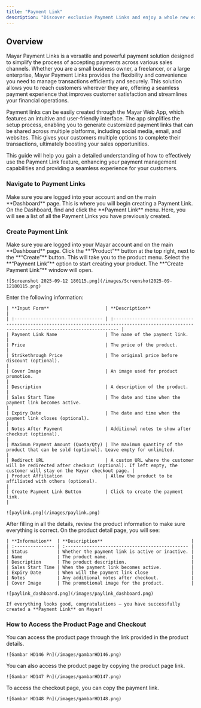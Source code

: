 ```yaml
---
title: "Payment Link"
description: "Discover exclusive Payment Links and enjoy a whole new experience!"
---
```


## Overview

Mayar Payment Links is a versatile and powerful payment solution designed to simplify the process of accepting payments across various sales channels. Whether you are a small business owner, a freelancer, or a large enterprise, Mayar Payment Links provides the flexibility and convenience you need to manage transactions efficiently and securely. This solution allows you to reach customers wherever they are, offering a seamless payment experience that improves customer satisfaction and streamlines your financial operations.

Payment links can be easily created through the Mayar Web App, which features an intuitive and user-friendly interface. The app simplifies the setup process, enabling you to generate customized payment links that can be shared across multiple platforms, including social media, email, and websites. This gives your customers multiple options to complete their transactions, ultimately boosting your sales opportunities.

This guide will help you gain a detailed understanding of how to effectively use the Payment Link feature, enhancing your payment management capabilities and providing a seamless experience for your customers.

### Navigate to Payment Links

<Steps>
  <Step title="Log in to your Mayar Dashboard">
    Make sure you are logged into your account and on the main **Dashboard** page. This is where you will begin creating a Payment Link.
  </Step>
  <Step title="From the Sidebar menu, click on Payment Link.">
    On the Dashboard, find and click the **Payment Link** menu. Here, you will see a list of all the Payment Links you have previously created.
  </Step>
</Steps>

### Create Payment Link

<Steps>
  <Step title=" Go to Dashboard">
    Make sure you are logged into your Mayar account and on the main **Dashboard** page.
  </Step>
  <Step title="Access the Product Menu">
    Click the **“Product”** button at the top right, next to the **“Create”** button. This will take you to the product menu.
  </Step>
  <Step title="Choose Product Type">
    Select the **“Payment Link”** option to start creating your product. The **“Create Payment Link”** window will open.

    ![Screenshot 2025-09-12 180115.png](/images/Screenshot2025-09-12180115.png)
  </Step>
  <Step title="Fill in Product Details">
    Enter the following information:

    | **Input Form**                     | **Description**                                                                                                                                 |
    | :--------------------------------- | :---------------------------------------------------------------------------------------------------------------------------------------------- |
    | Payment Link Name                  | The name of the payment link.                                                                                                                   |
    | Price                              | The price of the product.                                                                                                                       |
    | Strikethrough Price                | The original price before discount (optional).                                                                                                  |
    | Cover Image                        | An image used for product promotion.                                                                                                            |
    | Description                        | A description of the product.                                                                                                                   |
    | Sales Start Time                   | The date and time when the payment link becomes active.                                                                                         |
    | Expiry Date                        | The date and time when the payment link closes (optional).                                                                                      |
    | Notes After Payment                | Additional notes to show after checkout (optional).                                                                                             |
    | Maximum Payment Amount (Quota/Qty) | The maximum quantity of the product that can be sold (optional). Leave empty for unlimited.                                                     |
    | Redirect URL                       | A custom URL where the customer will be redirected after checkout (optional). If left empty, the customer will stay on the Mayar checkout page. |
    | Product Affiliation                | Allow the product to be affiliated with others (optional).                                                                                      |
    | Create Payment Link Button         | Click to create the payment link.                                                                                                               |

    ![paylink.png](/images/paylink.png)
  </Step>
  <Step title="Review and Finish">
    After filling in all the details, review the product information to make sure everything is correct. On the product detail page, you will see:

    | **Information**  | **Description**                                 |
    | :--------------- | :---------------------------------------------- |
    | Status           | Whether the payment link is active or inactive. |
    | Name             | The product name.                               |
    | Description      | The product description.                        |
    | Sales Start Time | When the payment link becomes active.           |
    | Expiry Date      | When will the payment link close                |
    | Notes            | Any additional notes after checkout.            |
    | Cover Image      | The promotional image for the product.          |

    ![paylink_dashboard.png](/images/paylink_dashboard.png)

    If everything looks good, congratulations — you have successfully created a **Payment Link** on Mayar!
  </Step>
</Steps>

### How to Access the Product Page and Checkout

<Steps>
  <Step title="Access Product Page">
    You can access the product page through the link provided in the product details.

    ![Gambar HD146 Pn](/images/gambarHD146.png)
  </Step>
  <Step title="Copy Product Page Link">
    You can also access the product page by copying the product page link.

    ![Gambar HD147 Pn](/images/gambarHD147.png)
  </Step>
  <Step title="Access Checkout Page">
    To access the checkout page, you can copy the payment link.

    ![Gambar HD148 Pn](/images/gambarHD148.png)
  </Step>
</Steps>